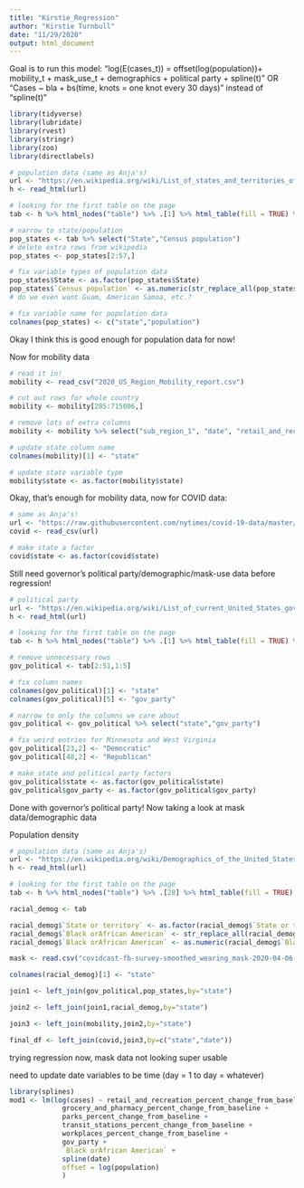 ```yaml
---
title: "Kirstie_Regression"
author: "Kirstie Turnbull"
date: "11/29/2020"
output: html_document
---
```


Goal is to run this model: "log(E(cases_t)) = offset(log(population))+ mobility_t + mask_use_t + demographics + political party + spline(t)" OR "Cases ~ bla + bs(time, knots = one knot every 30 days)" instead of "spline(t)"

```r
library(tidyverse)
library(lubridate)
library(rvest)
library(stringr)
library(zoo)
library(directlabels)
```


```r
# population data (same as Anja's)
url <- "https://en.wikipedia.org/wiki/List_of_states_and_territories_of_the_United_States_by_population"
h <- read_html(url)
```

```r
# looking for the first table on the page
tab <- h %>% html_nodes("table") %>% .[1] %>% html_table(fill = TRUE) %>% .[[1]]
```

```r
# narrow to state/population
pop_states <- tab %>% select("State","Census population")
# delete extra rows from wikipedia
pop_states <- pop_states[2:57,]
```

```r
# fix variable types of population data
pop_states$State <- as.factor(pop_states$State)
pop_states$`Census population` <- as.numeric(str_replace_all(pop_states$`Census population`, ",", ""))
# do we even want Guam, American Samoa, etc.?
```

```r
# fix variable name for population data
colnames(pop_states) <- c("state","population")
```

Okay I think this is good enough for population data for now!

Now for mobility data
```r
# read it in!
mobility <- read_csv("2020_US_Region_Mobility_report.csv")
```

```r
# cut out rows for whole country
mobility <- mobility[285:715006,]
```

```r
# remove lots of extra columns
mobility <- mobility %>% select("sub_region_1", "date", "retail_and_recreation_percent_change_from_baseline", "grocery_and_pharmacy_percent_change_from_baseline", "parks_percent_change_from_baseline", "transit_stations_percent_change_from_baseline", "workplaces_percent_change_from_baseline")
```

```r
# update state column name
colnames(mobility)[1] <- "state"
```

```r
# update state variable type
mobility$state <- as.factor(mobility$state)
```

Okay, that's enough for mobility data, now for COVID data:
```r
# same as Anja's!
url <- "https://raw.githubusercontent.com/nytimes/covid-19-data/master/us-states.csv"
covid <- read_csv(url)
```

```r
# make state a factor
covid$state <- as.factor(covid$state)
```

Still need governor's political party/demographic/mask-use data before regression!

```r
# political party
url <- "https://en.wikipedia.org/wiki/List_of_current_United_States_governors"
h <- read_html(url)
```

```r
# looking for the first table on the page
tab <- h %>% html_nodes("table") %>% .[1] %>% html_table(fill = TRUE) %>% .[[1]]
```

```r
# remove unnecessary rows
gov_political <- tab[2:51,1:5]
```

```r
# fix column names
colnames(gov_political)[1] <- "state"
colnames(gov_political)[5] <- "gov_party"
```

```r
# narrow to only the columns we care about
gov_political <- gov_political %>% select("state","gov_party")
```

```r
# fix weird entries for Minnesota and West Virginia
gov_political[23,2] <- "Democratic"
gov_political[48,2] <- "Republican"
```

```r
# make state and political party factors 
gov_political$state <- as.factor(gov_political$state)
gov_political$gov_party <- as.factor(gov_political$gov_party)
```

Done with governor's political party! Now taking a look at mask data/demographic data

Population density 
```r
# population data (same as Anja's)
url <- "https://en.wikipedia.org/wiki/Demographics_of_the_United_States"
h <- read_html(url)
```

```r
# looking for the first table on the page
tab <- h %>% html_nodes("table") %>% .[28] %>% html_table(fill = TRUE) %>% .[[1]]
```

```r
racial_demog <- tab
```

```r
racial_demog$`State or territory` <- as.factor(racial_demog$`State or territory`)
racial_demog$`Black orAfrican American` <- str_replace_all(racial_demog$`Black orAfrican American`, "%", "")
racial_demog$`Black orAfrican American` <- as.numeric(racial_demog$`Black orAfrican American`)
```

```r
mask <- read.csv("covidcast-fb-survey-smoothed_wearing_mask-2020-04-06-to-2020-12-01.csv")
```

```r
colnames(racial_demog)[1] <- "state"
```

```r
join1 <- left_join(gov_political,pop_states,by="state")
```

```r
join2 <- left_join(join1,racial_demog,by="state")
```

```r
join3 <- left_join(mobility,join2,by="state")
```

```r
final_df <- left_join(covid,join3,by=c("state","date"))
```



trying regression now, mask data not looking super usable

need to update date variables to be time (day = 1 to day = whatever)

```r
library(splines)
mod1 <- lm(log(cases) ~ retail_and_recreation_percent_change_from_baseline + 
             grocery_and_pharmacy_percent_change_from_baseline + 
             parks_percent_change_from_baseline + 
             transit_stations_percent_change_from_baseline +
             workplaces_percent_change_from_baseline +
             gov_party + 
             `Black orAfrican American` +
             spline(date)
             offset = log(population) 
             )
```


